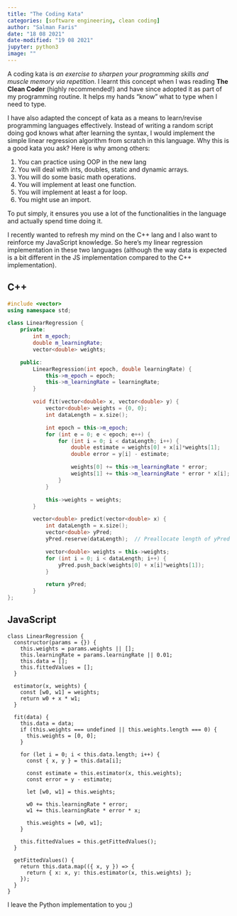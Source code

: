 ```yaml
---
title: "The Coding Kata"
categories: [software engineering, clean coding]
author: "Salman Faris"
date: "18 08 2021"
date-modified: "19 08 2021"
jupyter: python3
image: ""
---
```


A coding kata is _an exercise to sharpen your programming skills and muscle memory via repetition_. I learnt this concept when I was reading **The Clean Coder** (highly recommended!) and have since adopted it as part of my programming routine. It helps my hands "know" what to type when I need to type.

I have also adapted the concept of kata as a means to learn/revise programming languages effectively. Instead of writing a random script doing god knows what after learning the syntax, I would implement the simple linear regression algorithm from scratch in this language. Why this is a good kata you ask? Here is why among others:

1. You can practice using OOP in the new lang
2. You will deal with ints, doubles, static and dynamic arrays.
3. You will do some basic math operations.
4. You will implement at least one function.
5. You will implement at least a for loop.
6. You might use an import.

To put simply, it ensures you use a lot of the functionalities in the language and actually spend time doing it.

I recently wanted to refresh my mind on the C++ lang and I also want to reinforce my JavaScript knowledge. So here's my linear regression implementation in these two languages (although the way data is expected is a bit different in the JS implementation compared to the C++ implementation).

::: {.panel-tabset}
## C++

``` .cpp
#include <vector>
using namespace std;

class LinearRegression {
    private:
        int m_epoch;
        double m_learningRate;
        vector<double> weights;

    public:
        LinearRegression(int epoch, double learningRate) {
            this->m_epoch = epoch;
            this->m_learningRate = learningRate;
        }

        void fit(vector<double> x, vector<double> y) {
            vector<double> weights = {0, 0};
            int dataLength = x.size();

            int epoch = this->m_epoch;
            for (int e = 0; e < epoch; e++) {
                for (int i = 0; i < dataLength; i++) {
                    double estimate = weights[0] + x[i]*weights[1];
                    double error = y[i] - estimate;

                    weights[0] += this->m_learningRate * error;
                    weights[1] += this->m_learningRate * error * x[i];
                }
            }

            this->weights = weights;
        }

        vector<double> predict(vector<double> x) {
            int dataLength = x.size();
            vector<double> yPred;
            yPred.reserve(dataLength);  // Preallocate length of yPred based on size of x.

            vector<double> weights = this->weights;
            for (int i = 0; i < dataLength; i++) {
                yPred.push_back(weights[0] + x[i]*weights[1]);
            }

            return yPred;
        }
};
```

## JavaScript

``` .javascript
class LinearRegression {
  constructor(params = {}) {
    this.weights = params.weights || [];
    this.learningRate = params.learningRate || 0.01;
    this.data = [];
    this.fittedValues = [];
  }

  estimator(x, weights) {
    const [w0, w1] = weights;
    return w0 + x * w1;
  }

  fit(data) {
    this.data = data;
    if (this.weights === undefined || this.weights.length === 0) {
      this.weights = [0, 0];
    }

    for (let i = 0; i < this.data.length; i++) {
      const { x, y } = this.data[i];

      const estimate = this.estimator(x, this.weights);
      const error = y - estimate;

      let [w0, w1] = this.weights;

      w0 += this.learningRate * error;
      w1 += this.learningRate * error * x;

      this.weights = [w0, w1];
    }

    this.fittedValues = this.getFittedValues();
  }

  getFittedValues() {
    return this.data.map(({ x, y }) => {
      return { x: x, y: this.estimator(x, this.weights) };
    });
  }
}
```

:::

I leave the Python implementation to you ;)